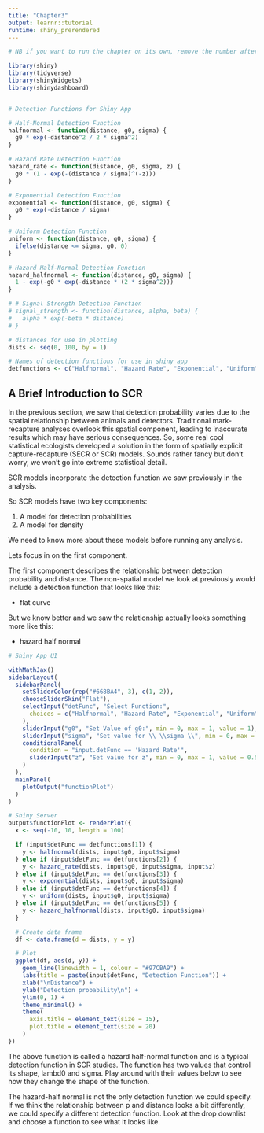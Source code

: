 ```yaml
---
title: "Chapter3"
output: learnr::tutorial
runtime: shiny_prerendered
---
```


```r

# NB if you want to run the chapter on its own, remove the number after setup in the chunk name 

library(shiny)
library(tidyverse)
library(shinyWidgets)
library(shinydashboard)


# Detection Functions for Shiny App

# Half-Normal Detection Function
halfnormal <- function(distance, g0, sigma) {
  g0 * exp(-distance^2 / 2 * sigma^2)
}

# Hazard Rate Detection Function
hazard_rate <- function(distance, g0, sigma, z) {
  g0 * (1 - exp(-(distance / sigma)^(-z)))
}

# Exponential Detection Function
exponential <- function(distance, g0, sigma) {
  g0 * exp(-distance / sigma)
}

# Uniform Detection Function
uniform <- function(distance, g0, sigma) {
  ifelse(distance <= sigma, g0, 0)
}

# Hazard Half-Normal Detection Function
hazard_halfnormal <- function(distance, g0, sigma) {
  1 - exp(-g0 * exp(-distance * (2 * sigma^2)))
}

# # Signal Strength Detection Function
# signal_strength <- function(distance, alpha, beta) {
#   alpha * exp(-beta * distance)
# }

# distances for use in plotting
dists <- seq(0, 100, by = 1)

# Names of detection functions for use in shiny app 
detfunctions <- c("Halfnormal", "Hazard Rate", "Exponential", "Uniform", "Hazard Halfnormal", "Signal Strength")

```

## A Brief Introduction to SCR

In the previous section, we saw that detection probability varies due to the spatial relationship between animals and detectors. Traditional mark-recapture analyses overlook this spatial component, leading to inaccurate results which may have serious consequences. So, some real cool statistical ecologists developed a solution in the form of spatially explicit capture-recapture (SECR or SCR) models. Sounds rather fancy but don’t worry, we won’t go into extreme statistical detail. 

SCR models incorporate the detection function we saw previously in the analysis. 

So SCR models have two key components:

1. A model for detection probabilities
2. A model for density 

We need to know more about these models before running any analysis. 

Lets focus in on the first component. 

The first component describes the relationship between detection probability and distance. The non-spatial model we look at previously would include a detection function that looks like this: 

- flat curve

But we know better and we saw the relationship actually looks something more like this: 

- hazard half normal

```r
# Shiny App UI

withMathJax()
sidebarLayout(
  sidebarPanel(
    setSliderColor(rep("#668BA4", 3), c(1, 2)),
    chooseSliderSkin("Flat"),
    selectInput("detFunc", "Select Function:",
      choices = c("Halfnormal", "Hazard Rate", "Exponential", "Uniform", "Hazard Halfnormal", "Signal Strength")
    ),
    sliderInput("g0", "Set Value of g0:", min = 0, max = 1, value = 1),
    sliderInput("sigma", "Set value for \\ \\sigma \\", min = 0, max = 1, value = 0.2),
    conditionalPanel(
      condition = "input.detFunc == 'Hazard Rate'",
      sliderInput("z", "Set value for z", min = 0, max = 1, value = 0.5)
    )
  ),
  mainPanel(
    plotOutput("functionPlot")
  )
)
```

```r
# Shiny Server 
output$functionPlot <- renderPlot({
  x <- seq(-10, 10, length = 100)

  if (input$detFunc == detfunctions[1]) {
    y <- halfnormal(dists, input$g0, input$sigma)
  } else if (input$detFunc == detfunctions[2]) {
    y <- hazard_rate(dists, input$g0, input$sigma, input$z)
  } else if (input$detFunc == detfunctions[3]) {
    y <- exponential(dists, input$g0, input$sigma)
  } else if (input$detFunc == detfunctions[4]) {
    y <- uniform(dists, input$g0, input$sigma)
  } else if (input$detFunc == detfunctions[5]) {
    y <- hazard_halfnormal(dists, input$g0, input$sigma)
  }

  # Create data frame
  df <- data.frame(d = dists, y = y)

  # Plot
  ggplot(df, aes(d, y)) +
    geom_line(linewidth = 1, colour = "#97CBA9") +
    labs(title = paste(input$detFunc, "Detection Function")) +
    xlab("\nDistance") +
    ylab("Detection probability\n") +
    ylim(0, 1) +
    theme_minimal() +
    theme(
      axis.title = element_text(size = 15),
      plot.title = element_text(size = 20)
    )
})
```

The above function is called a hazard half-normal function and is a typical detection function in SCR studies. The function has two values that control its shape, lambd0 and sigma. Play around with their values below to see how they change the shape of the function. 

The hazard-half normal is not the only detection function we could specify. If we think the relationship between p and distance looks a bit differently, we could specify a different detection function. Look at the drop downlist and choose a function to see what it looks like.
